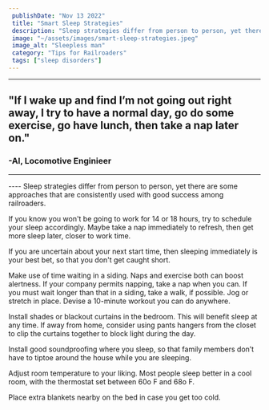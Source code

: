 ```yaml
---
 publishDate: "Nov 13 2022"
 title: "Smart Sleep Strategies"
 description: "Sleep strategies differ from person to person, yet there are some approaches that are consistently used with good success among railroaders."
 image: "~/assets/images/smart-sleep-strategies.jpeg"
 image_alt: "Sleepless man"
 category: "Tips for Railroaders"
 tags: ["sleep disorders"]
---
```


----
## "If I wake up and find I’m not going out right away, I try to have a normal day, go do some exercise, go have lunch, then take a nap later on." ##
### -Al, Locomotive Enginieer ###
----

<YouTube embed_url="https://player.vimeo.com/video/794546882?h=3bbbac302d" title="Strategies For Sleep" duration="1:16" description="Michael Coplen, former Federal Railroad Administration human factors researcher and former locomotive engineer, discusses the need to find healthy sleep strategies that work for you." />
----
Sleep strategies differ from person to person, yet there are some approaches that are consistently used with good success among railroaders.

If you know you won't be going to work for 14 or 18 hours, try to schedule your sleep accordingly. Maybe take a nap immediately to refresh, then get more sleep later, closer to work time.

If you are uncertain about your next start time, then sleeping immediately is your best bet, so that you don't get caught short.

Make use of time waiting in a siding. Naps and exercise both can boost alertness. If your company permits napping, take a nap when you can. If you must wait longer than that in a siding, take a walk, if possible. Jog or stretch in place. Devise a 10-minute workout you can do anywhere.

Install shades or blackout curtains in the bedroom. This will benefit sleep at any time. If away from home, consider using pants hangers from the closet to clip the curtains together to block light during the day.

Install good soundproofing where you sleep, so that family members don’t have to tiptoe around the house while you are sleeping.

Adjust room temperature to your liking. Most people sleep better in a cool room, with the thermostat set between 60o F and 68o F.

Place extra blankets nearby on the bed in case you get too cold.